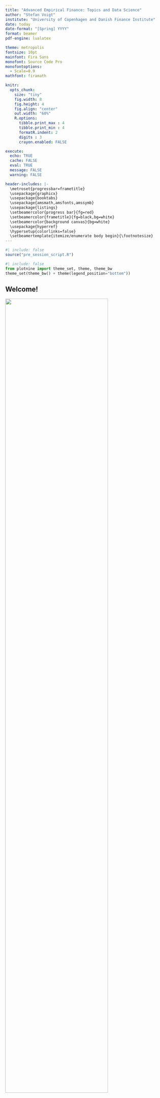 ```yaml
---
title: "Advanced Empirical Finance: Topics and Data Science"
author: "Stefan Voigt"
institute: "University of Copenhagen and Danish Finance Institute"
date: today
date-format: "[Spring] YYYY"
format: beamer
pdf-engine: lualatex

theme: metropolis
fontsize: 10pt
mainfont: Fira Sans
monofont: Source Code Pro
monofontoptions: 
  - Scale=0.9
mathfont: firamath

knitr:
  opts_chunk: 
    size: "tiny"
    fig.width: 8
    fig.height: 4
    fig.align: "center"
    out.width: "60%"
    R.options:
      tibble.print_max : 4
      tibble.print_min : 4
      formatR.indent: 2
      digits : 3
      crayon.enabled: FALSE

execute:
  echo: TRUE
  cache: FALSE
  eval: TRUE
  message: FALSE
  warning: FALSE

header-includes: |-
  \metroset{progressbar=frametitle} 
  \usepackage{graphicx} 
  \usepackage{booktabs} 
  \usepackage{amsmath,amsfonts,amssymb} 
  \usepackage{listings} 
  \setbeamercolor{progress bar}{fg=red} 
  \setbeamercolor{frametitle}{fg=black,bg=white} 
  \setbeamercolor{background canvas}{bg=white} 
  \usepackage{hyperref} 
  \hypersetup{colorlinks=false}
  \setbeamertemplate{itemize/enumerate body begin}{\footnotesize}
---
```


```r
#| include: false
source("pre_session_script.R")
```

```python
#| include: false
from plotnine import theme_set, theme, theme_bw
theme_set(theme_bw() + theme(legend_position="bottom"))
```

## Welcome!

![](figures/fearless_girl.jpg){width=80% fig-align="center"}

### First: The fine print

- What is this course about?
- How is this course organized?
- Set-up R, Python, Quarto, and RStudio
- Tidy coding principles

# Course introduction

## What is empirical Finance? What is data science?

### Empirical Finance

- Broadly: Empirical Finance includes any empirical work in financial economics or financial econometrics
- Financial markets provide vast data to inform financial decisions: Can we predict investment risks? What determines asset prices? Are markets efficient?

### Data Science

- Plethora of buzzwords: big data, Machine learning, AI
- The less intriguing reality: How to extract knowledge from typically very large or unstructured data?
- This course: We incorporate skills from computer science, mathematics, statistics, and information visualization, projected on economics theory
- *You can (try to) do tech without statistics, but you cannot do it without coding*

**(How) can state-of-the-art methods improve financial decision making?**

## Topics of this course

- Optimal portfolio allocation (in theory and with real data)
- Backtesting of portfolio strategies
- Risk premia and factor selection
- Machine learning toolbox for financial forecasting
- Risk management and volatility estimation
- High-frequency econometrics

### At the end of the course, you should

- Understand the current state of research in empirical asset pricing matters
- Have your own ready-to-use state-of-the-art toolbox for empirical analysis
- Recognize the value of reproducible research (and know how to conduct a reproducible analysis)

## Objectives and tasks

### (Guided) coding assignments
- Plan, perform, and implement data-science applications from scratch
- Master and carry through relevant asset pricing models and solutions in new, unpredictable, and complex contexts
- In plain words: *Learn how to use tidy coding principles in R or Python for empirical projects by writing code and conducting your research!*

### The lecture is based on very recent academic papers
- We discuss and criticize multifactor asset pricing models, portfoliometrics, and high-frequency econometrics
- The reading list is available on Absalon
- Be prepared to discuss the literature during the lecture!

## This course within the KU curriculum

### AEF aims to close the gap between some core finance courses at KU

- Financial Decision Making
- Financial Econometrics A

### Related courses to consider

- Introduction to Programming and Numerical Analysis
- Various seminars in (applied) Finance
- Master thesis in Finance track (Do you consider writing your thesis on empirical Finance? [Check my homepage](https://www.voigtstefan.me/post/supervision/) and get in touch *early*!)

# Administration

## Team and communication

- Stefan (\href{mailto:stefan.voigt@econ.ku.dk}{stefan.voigt@econ.ku.dk}, \href{www.voigtstefan.me}{www.voigtstefan.me})
- Weekly office hours - a chance to ask questions! (Thursdays, 1.30 - 2.30)
- Teaching assistant: Pedro (\href{mailto::pego@di.ku.dk}{pego@di.ku.dk})
- Pedro moderates Absalon discussions, but it is **your responsibility** to actively engage in the exchange of ideas, code, and knowledge!
- We provide all exercises, slides, data, and other documents via Absalon
- **Remainder of the team**: all the peers around you - connect and help each other out!

### Lecture hall

- Lecture and Exercise class 2: CSS 35-3-12. Exercise Class 1: CSS 15-3-15
- I stream and record all lectures with Zoom (no guarantee that things always work, and the ultimate priority is the crowd on campus!)
- Join online for lectures, exercises, or my office hour on Zoom: [669 9264 2905 (password: 687063)](https://ucph-ku.zoom.us/j/66992642905?pwd=TjViN1VURXlUaUo1SEN5RndOQ1VOUT09)

## This is how the course works

- **Most effort of this course should be spend on \textit{doing} empirical work!**
- Lectures on Monday (even weeks) and every Thursday ([see timetable](https://kurser.ku.dk/course/a%C3%98kk08407u/)): Methods, Theory, state-of-the-art literature
- Lecture plan in Absalon contains weekly coding assignments
- I provide detailed solutions - but you are *strongly recommended* to solve everything on your own
- If you alert me in due time, I will address some exercises or discuss the solutions
- The exercise classes are in the style of open office-hours. Pedro is there to help you - but it is your responsibility to ask if you have questions

The learning curve is very steep, but remember that you can reach out **anytime** in case something is unclear!

## Mandatory Assignments

- 7-day long coding assignments in which we transfer the theory into practice
- The assignments can be written individually or by **groups of a maximum of three students** (you can sign up on the Absalon discussion board if you search for group members)
- You are supposed to hand in one (!) .qmd (Quarto) script with commented source code and one (!) .pdf report in which you describe your methods and results (e.g., with figures, tables, equations, etc.)
- The source code has to create every figure, table, and number used in your report
- **Handed-in report: max. 7 pages for .pdf file in total** (font size 12pt, use [this (click here)](https://github.com/advanced-empirical-finance/course_environment_AEF/tree/main/mandatory_assignments) template)
- All parts must be answered in English
- Be aware of the usual rules for plagiarism and co-written assignments
- *What is the difficulty of mandatory assignments?* I assume that the weekly exercises do not pose any challenge for you anymore

## Mark the dates: Mandatory Assignments

1. mandatory assignment starts **March 1st**
2. mandatory assignment starts **April 12th**
3. mandatory assignment starts **May 3rd**

- The assignments (and data, eventually) will always be uploaded on Absalon
- You will need to unlock the `peergrade` panel once in Absalon
- Deadline: One week to work on your solutions
- Peer feedback opens two days after the submission, and everybody will be asked to provide feedback for two peer assignments individually (subtle hint: this is *one of the most critical steps towards success* - reserve time to give helpful feedback and learn from the answers of your peers)
- The peer feedback period is open for seven days
- **Minimum requirement to get feedback:** Attempt to solve every task. Document your struggles if you do not finish an exercise. The code needs to run without any error or interruption so that your peers can focus on the content instead of fixing your bugs


## Peer feedback
- The mandatory assignments will be available for peer feedback on Absalon
- *Everybody* gets assigned 2 of the peer's submissions for each mandatory assignment (no group work)
- You have one week to provide feedback
- If you receive feedback you feel needs to be drafted more carefully, flag it. Feedback is the most important part of the process, and I will be strict in discarding useless comments

##	Final Exam
- To qualify for the exam, you have to hand in a minimum of two out of the three mandatory assignments *and* provide useful written peer feedback for a minimum of *two* out of the three mandatory assignments to *two* other assignments
- Portfolio exam: **48 hours from XX to XX**
- The exam is a written assignment and consists of two parts: one selected mandatory assignment (you can use the peer feedback to improve your initial submission) and a set of entirely new exercises
- You will hand in a .pdf report and a .qmd file that replicates all results in your report

# Where do we start?

## Your background? Why did you choose to enroll in this course?

![](figures/qr_code.png){width=30% fig-align="center"}

### \textcolor{red}{https://padlet.com/stefanvoigt2/8xyqpu91evwvndss}

1. Bachelor's/Master's/Ph.D. Student?
2. Coding experience (General, R, Python, tidyverse)?
3. General interest in Finance? Data science? Skills for your future career?

# Introduction to R, Python, and Quarto

## This year: Language-agnostic coding

![](figures/paths.jpg){width=30% fig-align="center"}

- Instead of focusing on sharpening your coding skills within Python *or* R, I want to make a case for tidy coding
- We discuss structures of clean, reproducible code that can be achieved using R *and* Python
- Irrespective of your language preferences, code can be readable, understandable, and intuitive as long as you follow standard ground rules


## Why Python and R?

I stick to R or Python (or Julia) because

1. coding languages should be open-source
2. you want an active community of users
3. coding languages should be well-established within the (finance) industry
4. we need communication tools to ensure reproducibility, high-quality visualization, and flexibility for data input and wrangling

Less of an issue

1. Computing speed (unless you want to work in HF or similar fields)

## What is R? Python? Quarto?

- R and Python are languages and environments for statistical computing
- Both are free to download and use / open-source (Users can expand the functionalities through add-ons called packages) / Data processing is easy / Data visualization tools are pervasive
- Python and R are nowadays the de-facto standard tools in Finance (+ you can run Python scripts from within R and vice versa)
- With Quarto you can embed code directly into the analysis. It is easy to share your (reproducible) R and Python output using Quarto

## Why RStudio? Setup for this course

- While *R* and *Python* run computations, *RStudio* is an integrated development environment (IDE) that provides an interface by adding many convenient features and tools
- You can use either Python or R and process your code with Quarto (there will be an asynchronous lecture on how to use Quarto)
- There are solutions to the exercises in both R and Python
- During peer feedback you may receive Python or R submissions - stick to tidy coding principles, and you will be able to understand what the code of your peers is doing even if you are not an expert in their chosen language
- Reversely, that means: Take tidy coding seriously to maximize your chance for valuable feedback
- We will all work in the same environment to ensure your peers can reproduce your results
- Strongly recommend using RStudio as an interface, but you can use other editors

## Getting started with RStudio

![](figures/rstudio.png){width=30% fig-align="center"}

- In case you did not set your environment up yet, follow the Technical Prerequisite section in Absalon:
- [Install R / Install RStudio](https://posit.co/download/rstudio-desktop/#download) / [Install Quarto](https://quarto.org/docs/get-started/) / [clone the course repo](https://github.com/advanced-empirical-finance/aef_environment)

```r
#| eval: false
install.packages(reticulate)
reticulate::install_python(version="3.10.11", force = TRUE)
renv::restore() # fetch all R and Python packages required for this courses
```

- If you have never used R or RStudio, Chapters 1-3 of this book are an excellent starting point: [**Basic introduction to R**](https://rstudio-education.github.io/hopr/basics.html)
- Sign up for a [free account at DataCamp](https://app.datacamp.com/groups/advanced-empirical-finance-topics-and-data-science-f01dd0bd-6466-48a1-9af4-009f3f316fe0) (only with econ.ku.dk or alumni.ku.dk address)

## Data science workflow with the tidyverse and pandas / numpy

![](figures/tidyverse_workflow.png){width=60% fig-align="center"}

- The tidyverse is "a framework for managing data that aims at doing the cleaning and preparing steps much easier"
- We work almost exclusively with tidyverse packages: ggplot, dplyr, readr, ...
- [Hadley Wickhams and Garret Grolemunds famous book *R for Data Science*](https://r4ds.hadley.nz/) explains everything we need
- During this semester, we cover almost every topic from their book
- Python equivalent: `pandas`, `numpy`, `plotnine`

## Ready for a first case study in R?

- Start by opening your project or getting the working directory right
```r
#| eval: false
setwd("path_to_your_course_folder")
```
- load the package `tidyverse`
- Import data: `read_csv()`, `read_txt()`, .., or download with `tidyquant`
```r
library(tidyverse)
library(tidyquant)
prices_raw <- tq_get(c("AAPL", "MSFT"), get = "stock.prices", from = "2000-01-01")
prices_raw # print the object prices_raw in the console
```

- Tidy/Transform, e.g. with `rename()` or `mutate()`
```r
prices_tmp <- rename(prices_raw, traded_shares = volume) # Rename volume column name
prices_vol <- mutate(prices_tmp, volume_usd = traded_shares * close) # create a new column
```

## Give your code some air

### Syntax with the pipe `|>` (R) and `.` (Python)

- `verb(subject, complement)` is replaced by `subject |> verb(complement)` (R) or `subject.verb(complement)` (Python)
- No need to name unimportant variables
- Clear readability

```r
prices <- prices_raw |>
  rename(traded_shares = volume) |>
  mutate(volume_usd = traded_shares * close / 1000000) # Volume in million USD
prices # Take a glimpse at your data
```

- Do not get confused. Some sources in R use (outdated) `%>%` instead of `|>`!

## The same with Python


- Workhorse packages: `pandas`, `numpy`, and `plotnine`
`
```python
import pandas as pd
import numpy as np
from plotnine import *
import yfinance as yf
```

```python
prices = (yf.download(tickers=["AAPL", "MSFT"],
                            start="2000-01-01",
                            progress=False)
  .melt(ignore_index=False,
        var_name=["variable", "symbol"])
  .reset_index()
  .pivot(index=["Date", "symbol"],
         columns="variable",
         values="value")
  .reset_index()
  .rename(columns = {"Date": "date",
                     "Volume": "traded_shares",
                     "Close": "close",
                     "Adj Close": "adjusted"})
  .assign(volume_usd = lambda x: x["traded_shares"] * x["close"] / 1000000)
)

prices
```

## Next steps

- Select or drop columns
```r
#| eval: false
prices |> select(symbol, date, adjusted) # Only select symbol, date, adjusted
prices |> select(-close) # Drop close price
```

- Working with `date` format
```r
prices <- prices |> mutate(year = year(date))
```

- Joining different tables [(too fast? Enjoy this illustration)](https://www.garrickadenbuie.com/project/tidyexplain/#mutating-joins)

```r
prices_sp500 <- tq_get("^GSPC", from = "2000-01-01") |> select(date,  market = adjusted)
joint_prices <- left_join(prices, prices_sp500, join_by(date))
joint_prices |> select(symbol, date, adjusted, market)
```

## Basic exploratory data analysis

- `count`, `group_by` and `summarise` solve *many* data science questions
- *How many daily observations per symbol?*
```r
prices |> count(symbol)
```

- *Which ticker had the highest average daily volume (in USD)?*

```r
average_volume <- prices |>
  group_by(symbol) |>
  summarise(avg_volume = mean(volume_usd))
average_volume |> arrange(desc(avg_volume))
```

## Tidy data: "grammar" of data science workflows

![](figures/tidydata.png){width=40% fig-align="center"}

- Did you ever think about what makes data easy to work with?
- Clear data structure to ensure similar workflows for everyday tasks
- Tidy data is a standard way of mapping the meaning of a dataset to its structure
- In tidy data, each variable forms a column. Each observation forms a row. Each cell is a single measurement

```r
avg_vol_ts <- prices |> group_by(year, symbol) |> summarise(avg_volume = mean(volume_usd)) |>
  pivot_wider(names_from = symbol, values_from = avg_volume)
avg_vol_ts # One year per row, two observations per year
```

```r
#| output: false
# Back to the initial setup
avg_vol_ts |> pivot_longer(cols = -year, names_to = "symbol", values_to = "avg_volume")
```

## Visualization with the tidyverse: ggplot2

- `ggplot2`: *G*rammar of *g*raphics differentiates between the data and the representation
- Data (data frame being plotted)
- Geometrics (geometric shape that represents the data: point, boxplot, histogram)
- Aesthetics (color, size, shape)

```r
ggplot(data = prices_sp500) + aes(x = date, y = market) + geom_line()
```
```r
#| eval: false
prices_sp500 |> ggplot() + aes(x = date, y = market) + geom_point()
prices_sp500 |> ggplot() + aes(x = date, y = market) + geom_point(color = "red")
```

## ggplot2 - (Many) other options

```r
p <- prices |> ggplot() + aes(x = date, y = volume_usd, color = symbol) +
  geom_point(size = 0.2) + geom_line(linetype = "dotted")

library(scales) # for scale labeling
p + labs(x = "Date", y ="Volume (USD)", title = "Daily volume") +
  facet_wrap(~symbol, scales = "free_x") + theme_tq() +
  scale_y_continuous(labels = dollar)

```

- Many more themes here: https://ggplot2.tidyverse.org/reference/ggtheme.html
- Virtually unlimited possibilities, see [Cedric Scherer's blog](https://cedricscherer.netlify.app/top/dataviz/)

## Tidy coding principles in a nutshell

- Great code is very subjective but the aim should be to make it human-readable
- In this course I want you to think and reflect about *what* makes code useful?

**Core principles to make code readable**

1. chaining ( `|>` or `.`)
1. intuitive naming conventions (`trading_volume_usd` instead of `tmp_Var_2`)
1. Tidy data principles with a clear data structure
1. Embed code directly into the analysis with `Quarto`

### Quarto?

- Suppose you write a seminar paper that requires you to analyze some data such that you can state some summary statistics in your document. \textcolor{red}{How would you do this, typically?}
- You can weave narrative text and code together to produce elegantly formatted output as documents, web pages, blog posts, books, and more
- No more copy-paste, no more manually rebuilding analyses from disparate components, and no more dread when the data is updated and you need to run an analysis

## Language-agnostic tidy coding principles

:::: {.columns}
::: {.column width="45%"}
```r
# R
returns <- prices |>
  filter(symbol == "AAPL") |>
  arrange(date) |>
  mutate(ret = adjusted / lag(adjusted) - 1) |>
  select(symbol, date, ret) |>
  drop_na(ret)
returns
```
:::
::: {.column width="45%"}
```python
# Python
returns = (prices
  .query('symbol == "AAPL"')
  .sort_values("date")
  .assign(ret = lambda x: x["adjusted"].pct_change())
  .get(["symbol", "date", "ret"])
  .dropna())
returns.head(4)
```
:::
::::

## Language-agnostic visualization with tidy coding principles

:::: {.columns}
::: {.column width="45%"}
```r
# R
quantile_05 <- quantile(returns$ret, 
                        probs = 0.05)
returns |>
  ggplot(aes(x = ret)) +
  geom_histogram(bins = 100) +
  geom_vline(aes(xintercept = quantile_05),
    linetype = "dashed") +
  labs(x = NULL, y = NULL,
       title = "Daily Apple stock returns"
  ) +
  scale_x_continuous(labels = percent)

```
:::
::: {.column width="45%"}
```python
# Python
quantile_05 = returns["ret"].quantile(0.05)

(ggplot(returns, aes(x="ret")) +
  geom_histogram(bins=100) +
  geom_vline(aes(xintercept=quantile_05),
                 linetype="dashed") +
  labs(x="", y="",
       title="Daily Apple stock returns")
)
```
:::
::::

## The most important slide: How to get help online and from peers

### Try to stick to the following roadmap if you encounter problems

1. If you do not know what a command, e.g., `cov()` is doing, type `help(cov)` in the console
1. Search online, e.g. *R cov* - ChatGPT will know
1. Use the discussion board in Absalon (you are also *very* welcome to provide answers to your questions after they have been solved)
1. Check out the [tidyverse cheatsheets](https://www.rstudio.com/resources/cheatsheets/)

### ChatGPT and Github Copilot

1. I **recommend** using ChatGPT and the like throughout the course for code-related questions
1. I expect that you invest the time you save in making clever use of AI to ensure that your code and assignments are of outstanding quality